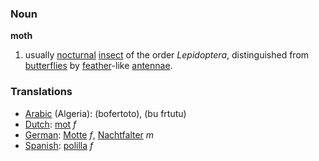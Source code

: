 ===Noun===

'''moth'''

#usually [[nocturnal]] [[insect]] of the order ''Lepidoptera'', distinguished from [[butterfly|butterflies]] by [[feather]]-like [[antenna]]e.

===Translations===
*[[Arabic]] (Algeria): (bofertoto), (bu frtutu)
*[[Dutch]]: [[mot]] ''f''
*[[German]]: [[Motte]] ''f'', [[Nachtfalter]] ''m''
*[[Spanish]]: [[polilla]] ''f''